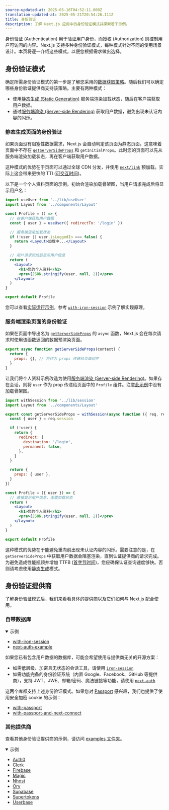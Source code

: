 ```yaml
---
source-updated-at: 2025-05-16T04:52:11.000Z
translation-updated-at: 2025-05-21T20:54:26.111Z
title: 身份验证
description: 了解 Next.js 应用中的身份验证模式并探索若干示例。
---
```


身份验证 (Authentication) 用于验证用户身份，而授权 (Authorization) 则控制用户可访问的内容。Next.js 支持多种身份验证模式，每种模式针对不同的使用场景设计。本页将逐一介绍这些模式，以便您根据需求做出选择。

## 身份验证模式

确定所需身份验证模式的第一步是了解您采用的[数据获取策略](/docs/pages/building-your-application/data-fetching)。随后我们可以确定哪些身份验证提供商支持该策略。主要有两种模式：

- 使用[静态生成 (Static Generation)](/docs/pages/building-your-application/rendering/static-site-generation) 服务端渲染加载状态，随后在客户端获取用户数据。
- 通过[服务端渲染 (Server-side Rendering)](/docs/pages/building-your-application/rendering/server-side-rendering) 获取用户数据，避免出现未认证内容的闪烁。

### 静态生成页面的身份验证

如果页面没有阻塞性数据需求，Next.js 会自动判定该页面为静态页面。这意味着页面中不存在 [`getServerSideProps`](/docs/pages/building-your-application/data-fetching/get-server-side-props) 和 `getInitialProps`。此时您的页面可以先从服务端渲染加载状态，再在客户端获取用户数据。

这种模式的优势在于页面可以通过全球 CDN 分发，并使用 [`next/link`](/docs/pages/api-reference/components/link) 预加载。实际上这会带来更快的 TTI ([可交互时间](https://web.dev/interactive/))。

以下是一个个人资料页面的示例。初始会渲染加载骨架图，当用户请求完成后将显示用户名：

```jsx filename="pages/profile.js"
import useUser from '../lib/useUser'
import Layout from '../components/Layout'

const Profile = () => {
  // 在客户端获取用户数据
  const { user } = useUser({ redirectTo: '/login' })

  // 服务端渲染加载状态
  if (!user || user.isLoggedIn === false) {
    return <Layout>加载中...</Layout>
  }

  // 用户请求完成后显示用户信息
  return (
    <Layout>
      <h1>您的个人资料</h1>
      <pre>{JSON.stringify(user, null, 2)}</pre>
    </Layout>
  )
}

export default Profile
```

您可以查看[实际运行示例](https://iron-session-example.vercel.app/)。参考 [`with-iron-session`](https://github.com/vercel/next.js/tree/canary/examples/with-iron-session) 示例了解实现原理。

### 服务端渲染页面的身份验证

如果在页面中导出名为 [`getServerSideProps`](/docs/pages/building-your-application/data-fetching/get-server-side-props) 的 `async` 函数，Next.js 会在每次请求时使用该函数返回的数据预渲染页面。

```jsx
export async function getServerSideProps(context) {
  return {
    props: {}, // 将作为 props 传递给页面组件
  }
}
```

让我们将个人资料示例改造为使用[服务端渲染 (Server-side Rendering)](/docs/pages/building-your-application/rendering/server-side-rendering)。如果存在会话，则将 `user` 作为 prop 传递给页面中的 `Profile` 组件。注意[此示例](https://iron-session-example.vercel.app/)中没有加载骨架图。

```jsx filename="pages/profile.js"
import withSession from '../lib/session'
import Layout from '../components/Layout'

export const getServerSideProps = withSession(async function ({ req, res }) {
  const { user } = req.session

  if (!user) {
    return {
      redirect: {
        destination: '/login',
        permanent: false,
      },
    }
  }

  return {
    props: { user },
  }
})

const Profile = ({ user }) => {
  // 直接显示用户信息，无需加载状态
  return (
    <Layout>
      <h1>您的个人资料</h1>
      <pre>{JSON.stringify(user, null, 2)}</pre>
    </Layout>
  )
}

export default Profile
```

这种模式的优势在于能避免重向前出现未认证内容的闪烁。需要注意的是，在 `getServerSideProps` 中获取用户数据会阻塞渲染，直到认证提供商的请求完成。为避免造成性能瓶颈并增加 TTFB ([首字节时间](https://web.dev/time-to-first-byte/))，您应确保认证查询速度够快。否则请考虑使用[静态生成](#authenticating-statically-generated-pages)模式。

## 身份验证提供商

了解身份验证模式后，我们来看看具体的提供商以及它们如何与 Next.js 配合使用。

### 自带数据库

<details open>
  <summary>示例</summary>

- [with-iron-session](https://github.com/vercel/next.js/tree/canary/examples/with-iron-session)
- [next-auth-example](https://github.com/nextauthjs/next-auth-example)

</details>

如果您已有包含用户数据的数据库，可能会希望使用与提供商无关的开源方案：

- 如需低层级、加密且无状态的会话工具，请使用 [`iron-session`](https://github.com/vercel/next.js/tree/canary/examples/with-iron-session)
- 如需功能完备的身份验证系统（内置 Google、Facebook、GitHub 等提供商），支持 JWT、JWE、邮箱/密码、魔法链接等功能，请使用 [`next-auth`](https://github.com/nextauthjs/next-auth-example)

这两个库都支持上述身份验证模式。如果您对 [Passport](http://www.passportjs.org/) 感兴趣，我们也提供了使用安全加密 cookie 的示例：

- [with-passport](https://github.com/vercel/next.js/tree/canary/examples/with-passport)
- [with-passport-and-next-connect](https://github.com/vercel/next.js/tree/canary/examples/with-passport-and-next-connect)

### 其他提供商

查看其他身份验证提供商的示例，请访问 [examples 文件夹](https://github.com/vercel/next.js/tree/canary/examples)。

<details open>
  <summary>示例</summary>

- [Auth0](https://github.com/vercel/next.js/tree/canary/examples/auth0)
- [Clerk](https://github.com/vercel/next.js/tree/canary/examples/with-clerk)
- [Firebase](https://github.com/vercel/next.js/tree/canary/examples/with-firebase-authentication)
- [Magic](https://github.com/vercel/next.js/tree/canary/examples/with-magic)
- [Nhost](https://github.com/vercel/next.js/tree/canary/examples/with-nhost-auth-realtime-graphql)
- [Ory](https://github.com/vercel/examples/tree/main/solutions/auth-with-ory)
- [Supabase](https://github.com/vercel/next.js/tree/canary/examples/with-supabase)
- [Supertokens](https://github.com/vercel/next.js/tree/canary/examples/with-supertokens)
- [Userbase](https://github.com/vercel/next.js/tree/canary/examples/with-userbase)

</details>